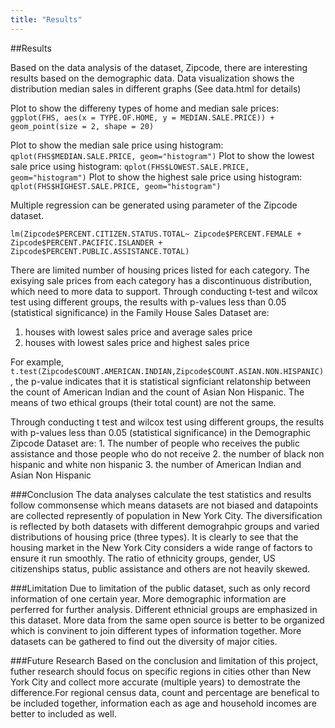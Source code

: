 ```yaml
---
title: "Results"
---
```

##Results


Based on the data analysis of the dataset, Zipcode, there are interesting results based on the demographic data. 
Data visualization shows the distribution median sales in different graphs
(See data.html for details)

Plot to show the differeny types of home and median sale prices:
`ggplot(FHS, aes(x = TYPE.OF.HOME, y = MEDIAN.SALE.PRICE)) + geom_point(size = 2, shape = 20)`

Plot to show the median sale price using histogram: `qplot(FHS$MEDIAN.SALE.PRICE, geom="histogram")`
Plot to show the lowest sale price using histogram: `qplot(FHS$LOWEST.SALE.PRICE, geom="histogram")`
Plot to show the highest sale price using histogram: `qplot(FHS$HIGHEST.SALE.PRICE, geom="histogram") `

Multiple regression can be generated using parameter of the Zipcode dataset. 

`lm(Zipcode$PERCENT.CITIZEN.STATUS.TOTAL~ Zipcode$PERCENT.FEMALE + Zipcode$PERCENT.PACIFIC.ISLANDER + Zipcode$PERCENT.PUBLIC.ASSISTANCE.TOTAL)`


There are limited number of housing prices listed for each category. The exisying sale prices from each category has a discontinuous distribution, which need to more data to support. 
Through conducting t-test and wilcox test using different groups, the results with p-values less than 0.05 (statistical significance) in the Family House Sales Dataset are:

1. houses with lowest sales price and average sales price
2. houses with lowest sales price and highest sales price


For example, `t.test(Zipcode$COUNT.AMERICAN.INDIAN,Zipcode$COUNT.ASIAN.NON.HISPANIC)`, the p-value indicates that it is statistical signficiant relatonship between the count of American Indian and the count of Asian Non Hispanic. The means of two ethical groups (their total count) are not the same. 

Through conducting t test and wilcox test using different groups, the results with p-values less than 0.05 (statistical significance) in the Demographic Zipcode Dataset are: 
1. The number of people who receives the public assistance and those people who do not receive 
2. the number of black non hispanic and white non hispanic
3. the number of American Indian and Asian Non Hispanic



###Conclusion
The data analyses calculate the test statistics and results follow commonsense which means datasets are not biased and datapoints are collected represently of population in New York City. The diversification is reflected by both datasets with different demograhpic groups and varied distributions of housing price (three types). It is clearly to see that the housing market in the New York City considers a wide range of factors to ensure it run smoothly. The ratio of ethnicity groups, gender, US citizenships status, public assistance and others are not heavily skewed. 



###Limitation
  Due to limitation of the public dataset, such as only record information of one certain year. More demographic information are perferred for further analysis. Different ethnicial groups are emphasized in this dataset. More data from the same open source is better to be organized which is convinent to join different types of information together. More datasets can be gathered to find out the diversity of major cities. 


###Future Research
  Based on the conclusion and limitation of this project, futher research should focus on specific regions in cities other than New York City and collect more accurate (multiple years) to demostrate the difference.For regional census data, count and percentage are benefical to be included together, information each as age and household incomes are better to included as well.

